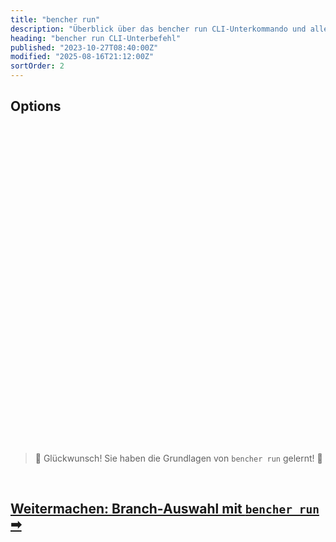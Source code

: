 ```yaml
---
title: "bencher run"
description: "Überblick über das bencher run CLI-Unterkommando und alle seine Flags, Argumente und Funktionen"
heading: "bencher run CLI-Unterbefehl"
published: "2023-10-27T08:40:00Z"
modified: "2025-08-16T21:12:00Z"
sortOrder: 2
---
```



<Intro />

<Cmd />

<BenchmarkCommand />

## Options

<Project />

<br />

<CiOnTheFly />

<br />

<Token />

<br />

<BranchSelection />

<br />

<Testbed />

<br />

<Thresholds />

<br />

<Adapters />

<br />

<Iter />

<br />

<Fold />

<br />

<Backdate />

<br />

<AllowFailure />

<br />

<Format />

<br />

<Quiet />

<br />

<GitHubActions />

<br />

<CiOnlyThresholds />

<br />

<CiOnlyOnAlert />

<br />

<CiId />

<br/>

<CiNumber />

<br/>

<Shell />

<br />

<Flag />

<br />

<Exec />

<br />

<Host />

<br />

<InsecureHost />

<br />

<NativeTls />

<br />

<Timeout />

<br />

<Attempts />

<br />

<RetryAfter />

<br />

<DryRun />

<br />

<Help />

<br />
<br />

> 🐰 Glückwunsch! Sie haben die Grundlagen von <code>bencher run</code> gelernt! 🎉

<br/>

<h2><a href="/de/docs/explanation/branch-selection/">Weitermachen: Branch-Auswahl mit <code>bencher run</code> ➡</a></h2>